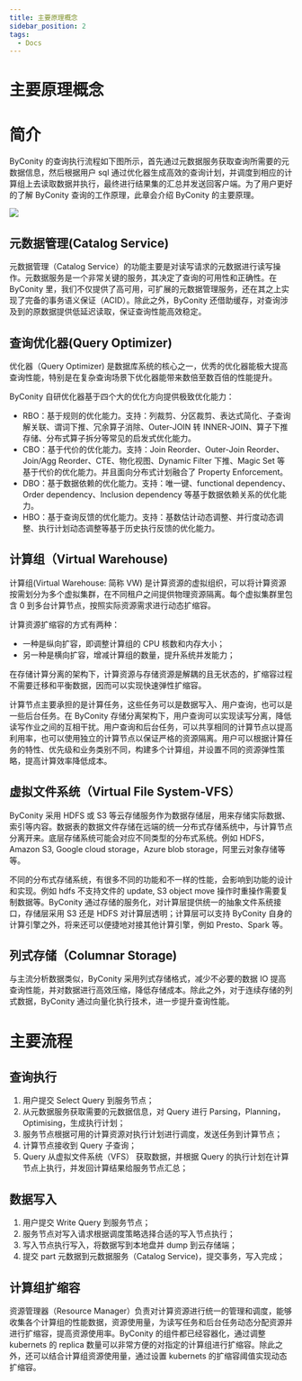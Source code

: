 ```yaml
---
title: 主要原理概念
sidebar_position: 2
tags:
  - Docs
---
```


# 主要原理概念

# 简介

ByConity 的查询执行流程如下图所示，首先通过元数据服务获取查询所需要的元数据信息，然后根据用户 sql 通过优化器生成高效的查询计划，并调度到相应的计算组上去读取数据并执行，最终进行结果集的汇总并发送回客户端。为了用户更好的了解 ByConity 查询的工作原理，此章会介绍 ByConity 的主要原理。

![](./assets/boxcnCarlKKAt0hSPtXFOpfmo7c.png)

## 元数据管理(Catalog Service)

元数据管理（Catalog Service）的功能主要是对读写请求的元数据进行读写操作。元数据服务是一个非常关键的服务，其决定了查询的可用性和正确性。在 ByConity 里，我们不仅提供了高可用，可扩展的元数据管理服务，还在其之上实现了完备的事务语义保证（ACID）。除此之外，ByConity 还借助缓存，对查询涉及到的原数据提供低延迟读取，保证查询性能高效稳定。

## 查询优化器(Query Optimizer)

优化器（Query Optimizer) 是数据库系统的核心之一，优秀的优化器能极大提高查询性能，特别是在复杂查询场景下优化器能带来数倍至数百倍的性能提升。

ByConity 自研优化器基于四个大的优化方向提供极致优化能力：

- RBO：基于规则的优化能力。支持：列裁剪、分区裁剪、表达式简化、子查询解关联、谓词下推、冗余算子消除、Outer-JOIN 转 INNER-JOIN、算子下推存储、分布式算子拆分等常见的启发式优化能力。
- CBO：基于代价的优化能力。支持：Join Reorder、Outer-Join Reorder、Join/Agg Reorder、CTE、物化视图、Dynamic Filter 下推、Magic Set 等基于代价的优化能力。并且面向分布式计划融合了 Property Enforcement。
- DBO：基于数据依赖的优化能力。支持：唯一键、functional dependency、Order dependency、Inclusion dependency 等基于数据依赖关系的优化能力。
- HBO：基于查询反馈的优化能力。支持：基数估计动态调整、并行度动态调整、执行计划动态调整等基于历史执行反馈的优化能力。

## 计算组（Virtual Warehouse)

计算组(Virtual Warehouse: 简称 VW) 是计算资源的虚拟组织，可以将计算资源按需划分为多个虚拟集群，在不同租户之间提供物理资源隔离。每个虚拟集群里包含 0 到多台计算节点，按照实际资源需求进行动态扩缩容。

计算资源扩缩容的方式有两种：

- 一种是纵向扩容，即调整计算组的 CPU 核数和内存大小；
- 另一种是横向扩容，增减计算组的数量，提升系统并发能力；

在存储计算分离的架构下，计算资源与存储资源是解耦的且无状态的，扩缩容过程不需要迁移和平衡数据，因而可以实现快速弹性扩缩容。

计算节点主要承担的是计算任务，这些任务可以是数据写入、用户查询，也可以是一些后台任务。在 ByConity 存储分离架构下，用户查询可以实现读写分离，降低读写作业之间的互相干扰。用户查询和后台任务，可以共享相同的计算节点以提高利用率，也可以使用独立的计算节点以保证严格的资源隔离。用户可以根据计算任务的特性、优先级和业务类别不同，构建多个计算组，并设置不同的资源弹性策略，提高计算效率降低成本。

## 虚拟文件系统（Virtual File System-VFS）

ByConity 采用 HDFS 或 S3 等云存储服务作为数据存储层，用来存储实际数据、索引等内容。数据表的数据文件存储在远端的统一分布式存储系统中，与计算节点分离开来。底层存储系统可能会对应不同类型的分布式系统。例如 HDFS，Amazon S3, Google cloud storage，Azure blob storage，阿里云对象存储等等。

不同的分布式存储系统，有很多不同的功能和不一样的性能，会影响到功能的设计和实现。例如 hdfs 不支持文件的 update, S3 object move 操作时重操作需要复制数据等。ByConity 通过存储的服务化，对计算层提供统一的抽象文件系统接口，存储层采用 S3 还是 HDFS 对计算层透明；计算层可以支持 ByConity 自身的计算引擎之外，将来还可以便捷地对接其他计算引擎，例如 Presto、Spark 等。

## 列式存储（Columnar Storage)

与主流分析数据类似，ByConity 采用列式存储格式，减少不必要的数据 IO 提高查询性能，并对数据进行高效压缩，降低存储成本。除此之外，对于连续存储的列式数据，ByConity 通过向量化执行技术，进一步提升查询性能。

# 主要流程

## 查询执行

1. 用户提交 Select Query 到服务节点；
2. 从元数据服务获取需要的元数据信息，对 Query 进行 Parsing，Planning，Optimising，生成执行计划；
3. 服务节点根据可用的计算资源对执行计划进行调度，发送任务到计算节点；
4. 计算节点接收到 Query 子查询；
5. Query 从虚拟文件系统（VFS） 获取数据，并根据 Query 的执行计划在计算节点上执行，并发回计算结果给服务节点汇总；

## 数据写入

1. 用户提交 Write Query 到服务节点；
2. 服务节点对写入请求根据调度策略选择合适的写入节点执行；
3. 写入节点执行写入，将数据写到本地盘并 dump 到云存储端；
4. 提交 part 元数据到元数据服务（Catalog Service)，提交事务，写入完成；

## 计算组扩缩容

资源管理器（Resource Manager）负责对计算资源进行统一的管理和调度，能够收集各个计算组的性能数据，资源使用量，为读写任务和后台任务动态分配资源并进行扩缩容，提高资源使用率。ByConity 的组件都已经容器化，通过调整 kubernets 的 replica 数量可以非常方便的对指定的计算组进行扩缩容。除此之外，还可以结合计算组资源使用量，通过设置 kubernets 的扩缩容阈值实现动态扩缩容。
